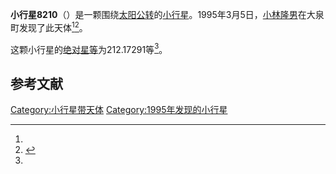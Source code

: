 {{Infobox planet
| bgcolour = #FFFFC0
| name = 8210 NANTEN
| symbol = 
| image = 
| caption = 
| discovery = yes
| discovery_ref = 
| discoverer = [[小林隆男|小林隆男]]
| discovery_site = [[大泉町|大泉町]] 
| discovered = 1995年3月5日
| designations = yes
| mp_name = 
| named_after = 
| alt_names = 1995 EH/ 1972 GN1 / 1982 YN3 / 1985 SY4
| mp_category = [[主带小行星|主带小行星]]
| orbit_ref = <ref name="a">[http://ssd.jpl.nasa.gov/sbdb.cgi?sstr=8210 8210 NANTEN] {{Wayback|url=http://ssd.jpl.nasa.gov/sbdb.cgi?sstr=8210 |date=20201124030950 }}，小行星數據庫瀏覽器（JPL Small-Body Database Browser）－[[美国国家航空航天局|美国国家航空航天局]]喷气推进实验室</ref>
| epoch = 2456400.5 (2013年4月18日更新)
| aphelion = {{convert|2.6964865|AU|km|3|abbr=on|lk=out}}
| perihelion = {{convert|2.2331631|AU|km|3|abbr=on}}
| semimajor = {{convert|2.4648248|AU|km|3|abbr=on}}
| eccentricity = 0.0939871
| period = 1413.440381 [[日|日]]<br />3.87[[儒略年|儒略年]]
| avg_speed = 
| inclination = 7.13542
| asc_node = 13.77501
| mean_anomaly = 
| arg_peri = 212.17291
| satellites = 
| physical_characteristics = yes
| dimensions = 
| mass = 
| density = 
| surface_grav = 
| escape_velocity = 
| sidereal_day = 
| axial_tilt = 
| pole_ecliptic_lat = 
| pole_ecliptic_lon = 
| albedo = 
| temperatures= 
| temp_name1 = 
| mean_temp_1 = 
| max_temp_1 = 
| temp_name2 = 
| max_temp_2 = 
| spectral_type = 
| abs_magnitude = 212.17291
}}

'''小行星8210'''（{{lang-en|8210 NANTEN}}）是一颗围绕[[太阳|太阳]][[公转|公转]]的[[小行星|小行星]]。1995年3月5日，[[小林隆男|小林隆男]]在大泉町发现了此天体<ref name="a" /><ref>{{cite news|title=小行星列表|url=http://cfa-www.harvard.edu/iau/lists/NumberedMPs.txt|accessdate=2013-07-08|newspaper=哈佛大学|archive-date=2008-05-17|archive-url=https://web.archive.org/web/20080517010638/http://cfa-www.harvard.edu/iau/lists/NumberedMPs.txt|dead-url=no}}</ref>。

这颗小行星的[[绝对星等|绝对星等]]为212.17291等<ref name="a" />。

==参考文献==
{{reflist}}
{{Minor Planet Number|[[小行星8209|小行星8209]]|[[小行星8211|小行星8211]]}}

{{小天体}}

[[Category:小行星带天体|Category:小行星带天体]]
[[Category:1995年发现的小行星|Category:1995年发现的小行星]]

{{asteroid-stub}}